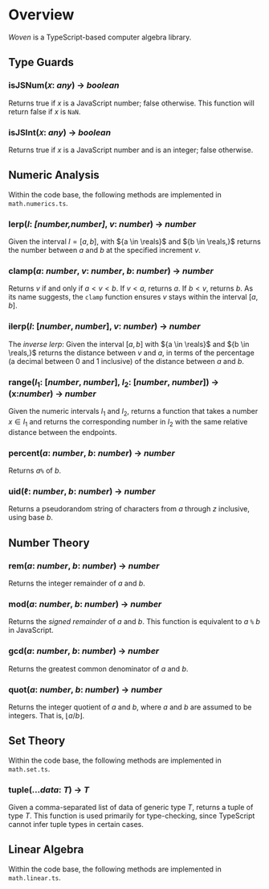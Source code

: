 # Overview
_Woven_ is a TypeScript-based computer algebra library.

## Type Guards
### isJSNum(𝑥: _any_) → _boolean_
Returns true if ${x}$ is a JavaScript number; false otherwise. This function will return false if ${x}$ is `NaN`.

### isJSInt(𝑥: _any_) → _boolean_
Returns true if ${x}$ is a JavaScript number and is an integer; false otherwise.

## Numeric Analysis 
Within the code base, the following methods are implemented in `math.numerics.ts`.

### lerp(${I}$: _[number,number]_, ${v}$: _number_) ${\to}$ _number_
Given the interval ${I = [a,b],}$ with ${a \in \reals}$ and ${b \in \reals,}$ returns the number between ${a}$ and ${b}$ at the specified increment ${v.}$ 

### clamp(${a}$: _number_, ${v}$: _number_, ${b}$: _number_) ${\to}$ _number_
Returns ${v}$ if and only if ${a \lt v \lt b.}$ If ${v \lt a,}$ returns ${a.}$ If ${b \lt v,}$ returns ${b.}$ As its name suggests, the `clamp` function ensures ${v}$ stays within the interval ${[a,b].}$

### ilerp(${I}$: [_number_, _number_], ${v}$: _number_) ${\to}$ _number_
The _inverse lerp_: Given the interval ${[a,b]}$ with ${a \in \reals}$ and ${b \in \reals,}$ returns the distance between ${v}$ and ${a,}$ in terms of the percentage (a decimal between 0 and 1 inclusive) of the distance between ${a}$ and ${b.}$

### range(${I_1}$: [_number_, _number_], ${I_2}$: [_number_, _number_]) ${\to}$ (x:_number_) ${\to}$ _number_
Given the numeric intervals ${I_1}$ and ${I_2,}$ returns a function that takes a number ${x \in I_1}$ and returns the corresponding number in ${I_2}$ with the same relative distance between the endpoints.

### percent(${a}$: _number_, ${b}$: _number_) ${\to}$ _number_
Returns ${a\texttt{\%}}$ of ${b.}$

### uid(${\ell}$: _number_, ${b}$: _number_) ${\to}$ _number_
Returns a pseudorandom string of characters from ${a}$ through ${z}$ inclusive, using base ${b.}$

## Number Theory


### rem(${a}$: _number_, ${b}$: _number_) ${\to}$ _number_
Returns the integer remainder of ${a}$ and ${b.}$

### mod(${a}$: _number_, ${b}$: _number_) ${\to}$ _number_
Returns the _signed remainder_ of ${a}$ and ${b.}$ This function is equivalent to ${a ~\texttt{\%}~ b}$ in JavaScript.

### gcd(${a}$: _number_, ${b}$: _number_) ${\to}$ _number_
Returns the greatest common denominator of ${a}$ and ${b.}$

### quot(${a}$: _number_, ${b}$: _number_) ${\to}$ _number_
Returns the integer quotient of ${a}$ and ${b,}$ where ${a}$ and ${b}$ are assumed to be integers. That is, ${\lfloor a/b \rfloor.}$

## Set Theory
Within the code base, the following methods are implemented in `math.set.ts`.

### tuple(...${data}$: ${T}$) ${\to}$ ${T}$
Given a comma-separated list of data of generic type ${T,}$ returns a tuple of type ${T.}$ This function is used primarily for type-checking, since TypeScript cannot infer tuple types in certain cases.

## Linear Algebra
Within the code base, the following methods are implemented in `math.linear.ts`.








